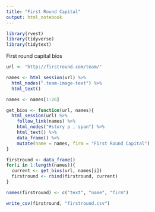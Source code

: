 ```yaml
---
title: "First Round Capital"
output: html_notebook
---
```


```r
library(rvest)
library(tidyverse)
library(tidytext)
```


First round capital bios

```r
url <- "http://firstround.com/team/"
```

```r
names <- html_session(url) %>% 
  html_nodes(".team-image-text") %>% 
  html_text()

names <- names[1:26]

get_bios <- function(url, names){
  html_session(url) %>% 
    follow_link(names) %>% 
    html_nodes("#story p , span") %>% 
    html_text() %>% 
    data_frame() %>% 
    mutate(name = names, firm = "First Round Capital")
}

firstround <- data_frame()
for(i in 1:length(names)){
  current <- get_bios(url, names[i])
  firstround <- rbind(firstround, current)
}

names(firstround) <- c("text", "name", "firm")

write_csv(firstround, "firstround.csv")
```


